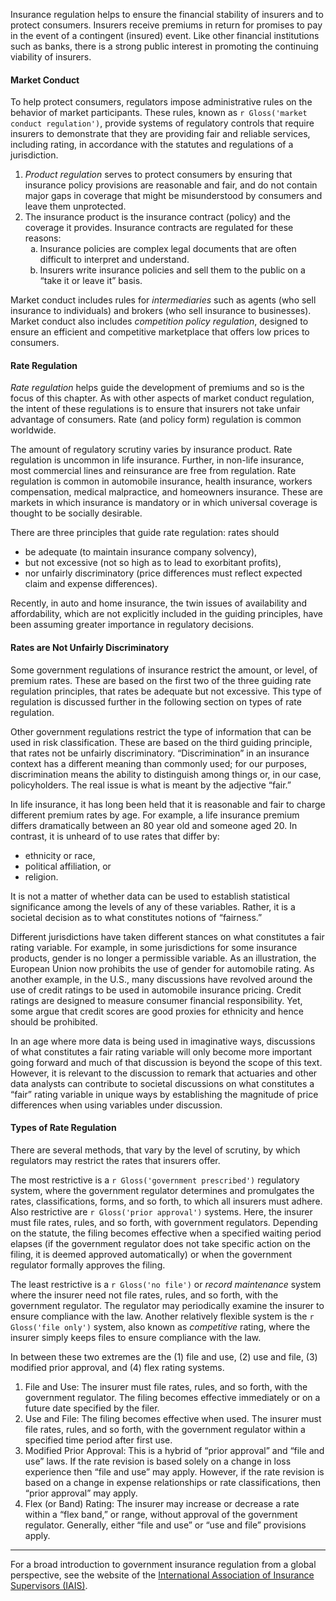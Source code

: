 <!-- ###  Rate Regulation {#S:RateRegulation} -->

Insurance regulation helps to ensure the financial stability of insurers and to protect consumers. Insurers receive premiums in return for promises to pay in the event of a contingent (insured) event. Like other financial institutions such as banks, there is a strong public interest in promoting the continuing viability of insurers. 

<!-- Further, regulation is needed to protect consumers because: -->

<!-- a.	Insurance policies are complex legal documents that are often difficult to interpret and understand. -->
<!-- b.	Insurers write policies and sell them to the public on a "take it or leave it" basis. Personal insurance is not a contract where each party has equal access to information. With their resources, insurers are thought to have greater access to information about risks they are insuring than consumers. -->

#### Market Conduct {-}

<!-- One aspect of regulation is known as *market conduct* regulation - systems of regulatory controls that have been established requiring insurers to demonstrate that they are providing fair and reliable services, including product regulation. -->

To help protect consumers, regulators impose administrative rules on the behavior of market participants. These rules, known as `r Gloss('market conduct regulation')`, provide systems of regulatory controls that  require insurers to demonstrate that they are providing fair and reliable services, including rating, in accordance with the statutes and regulations of a jurisdiction. 

1. *Product regulation* serves to protect consumers by ensuring that insurance policy provisions are reasonable and fair, and do not contain major gaps in coverage that might be misunderstood by consumers and leave them unprotected.
2. The insurance product is the insurance contract (policy) and the coverage it provides. Insurance contracts are regulated for these reasons:
    a. Insurance policies are complex legal documents that are often difficult to interpret and understand.
    b. Insurers write insurance policies and sell them to the public on a "take it or leave it" basis.

Market conduct includes rules for *intermediaries* such as agents (who sell insurance to individuals) and brokers (who sell insurance to businesses). Market conduct also includes *competition policy regulation*, designed to ensure an efficient and competitive marketplace that offers low prices to consumers. 


#### Rate Regulation  {-}

*Rate regulation* helps guide the development of premiums and so is the focus of this chapter. As with other aspects of market conduct regulation, the intent of these regulations is to ensure that insurers not take unfair advantage of consumers. Rate (and policy form) regulation is common worldwide.

The amount of regulatory scrutiny varies by insurance product. Rate regulation is uncommon in life insurance. Further, in non-life insurance, most commercial lines and reinsurance are free from regulation. Rate regulation is common in automobile insurance, health insurance, workers compensation, medical malpractice, and homeowners insurance. These are markets in which insurance is mandatory or in which universal coverage is thought to be socially desirable.

There are three principles that guide rate regulation: rates should

* be adequate (to maintain insurance company solvency), 
* but not excessive (not so high as to lead to exorbitant profits), 
* nor unfairly discriminatory (price differences must reflect expected claim and expense differences). 

Recently, in auto and home insurance, the twin issues of availability and affordability, which are not explicitly included in the guiding principles, have been assuming greater importance in regulatory decisions.


#### Rates are Not Unfairly Discriminatory  {-}

<!-- In general, government regulation of insurance rates takes on one of two forms: -->

<!-- 1. Regulations that restrict the amount, or level, of premium rates, and -->
<!-- 2. Regulations that restrict the type of information that can be used in risk classification. -->

<!-- The following section, on types of insurance regulations, focuses on the amount of insurance rates. For the second, let us return to the guiding principles for insurance rate regulation. The first two of these three guiding principles, that rates be adequate but not excessive, are reasonably intuitive. The third, that rates not be unfairly discriminatory, requires a bit more explanation. -->


Some government regulations of insurance restrict the amount, or level, of premium rates. These are based on the first two of the three guiding rate regulation principles, that rates be adequate but not excessive. This type of regulation is discussed further in the following section on types of rate regulation.

Other government regulations restrict the type of information that can be used in risk classification. These are based on the third guiding principle, that rates not be unfairly discriminatory. "Discrimination" in an insurance context has a different meaning than commonly used; for our purposes, discrimination means the ability to distinguish among things or, in our case, policyholders. The real issue is what is meant by the adjective "fair."

In life insurance, it has long been held that it is reasonable and fair to charge different premium rates by age. For example, a life insurance premium differs dramatically between an 80 year old and someone aged 20. In contrast, it is unheard of to use rates that differ by:

- ethnicity or race,
- political affiliation, or
- religion.

It is not a matter of whether data can be used to establish statistical significance among the levels of any of these variables. Rather, it is a societal decision as to what constitutes notions of "fairness."

Different jurisdictions have taken different stances on what constitutes a fair rating variable. For example, in some jurisdictions for some insurance products, gender is no longer a permissible variable. As an illustration, the European Union now prohibits the use of gender for automobile rating. As another example, in the U.S., many discussions have revolved around the use of credit ratings to be used in automobile insurance pricing. 
Credit ratings are designed to measure consumer financial responsibility. Yet, some argue that credit scores are good proxies for ethnicity and hence should be prohibited.

In an age where more data is being used in imaginative ways, discussions of what constitutes a fair rating variable will only become more important going forward and much of that discussion is beyond the scope of this text. However, it is relevant to the discussion to remark that actuaries and other data analysts can contribute to societal discussions on what constitutes a "fair" rating variable  in unique ways by establishing the magnitude of price differences when using variables under discussion.

<!-- Should we collect these variables? -->

<!-- - Sometimes no. Just the act of collecting them means that we may become biased in subtle ways, a type of moral hazard. -->
<!-- - Sometimes yes. Either the status is uncertain or we may wish to understand their effects and prove that we are not being biased. -->


#### Types of Rate Regulation  {-}

There are several methods, that vary by the level of scrutiny, by which regulators may restrict the rates that insurers offer.

The most restrictive is a `r Gloss('government prescribed')` regulatory system, where the government regulator determines and promulgates the rates, classifications, forms, and so forth, to which all insurers must adhere. Also restrictive are `r Gloss('prior approval')` systems. Here, the insurer must file rates, rules, and so forth, with government regulators. Depending on the statute, the filing becomes effective when a specified waiting period elapses (if the government regulator does not take specific action on the filing, it is deemed approved automatically) or when the government regulator formally approves the filing.

The least restrictive is a `r Gloss('no file')` or *record maintenance* system where the insurer need not file rates, rules, and so forth, with the government regulator. The regulator may periodically examine the insurer to ensure compliance with the law. Another relatively flexible system is the `r Gloss('file only')` system, also known as *competitive* rating, where the insurer simply keeps files to ensure compliance with the law.

In between these two extremes are the (1) file and use, (2) use and file, (3) modified prior approval, and (4) flex rating systems.

1. File and Use: The insurer must file rates, rules, and so forth, with the government regulator. The filing becomes effective immediately or on a future date specified by the filer.
2. Use and File: The filing becomes effective when used. The insurer must file rates, rules, and so forth, with the government regulator within a specified time period after first use.
3. Modified Prior Approval: This is a hybrid of "prior approval" and "file and use" laws. If the rate revision is based solely on a change in loss experience then "file and use" may apply. However, if the rate revision is based on a change in expense relationships or rate classifications, then "prior approval" may apply. 
4. Flex (or Band) Rating: The insurer may increase or decrease a rate within a "flex band," or range, without approval of the government regulator. Generally, either "file and use" or "use and file" provisions apply.

***

For a broad introduction to government insurance regulation from a global perspective, see  the website of the [International Association of Insurance Supervisors (IAIS)](https://www.iaisweb.org/home).